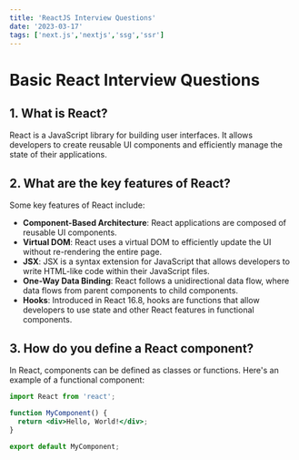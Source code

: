 ```yaml
---
title: 'ReactJS Interview Questions'
date: '2023-03-17'
tags: ['next.js','nextjs','ssg','ssr']
---
```


# Basic React Interview Questions

## 1. What is React?

React is a JavaScript library for building user interfaces. It allows developers to create reusable UI components and efficiently manage the state of their applications.

## 2. What are the key features of React?

Some key features of React include:
- **Component-Based Architecture**: React applications are composed of reusable UI components.
- **Virtual DOM**: React uses a virtual DOM to efficiently update the UI without re-rendering the entire page.
- **JSX**: JSX is a syntax extension for JavaScript that allows developers to write HTML-like code within their JavaScript files.
- **One-Way Data Binding**: React follows a unidirectional data flow, where data flows from parent components to child components.
- **Hooks**: Introduced in React 16.8, hooks are functions that allow developers to use state and other React features in functional components.

## 3. How do you define a React component?

In React, components can be defined as classes or functions. Here's an example of a functional component:

```jsx
import React from 'react';

function MyComponent() {
  return <div>Hello, World!</div>;
}

export default MyComponent;

